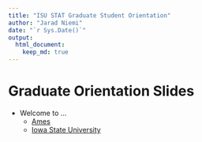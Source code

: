 ```yaml
---
title: "ISU STAT Graduate Student Orientation"
author: "Jarad Niemi"
date: "`r Sys.Date()`"
output: 
  html_document:
    keep_md: true
---
```


# Graduate Orientation Slides

- Welcome to ...
  - [Ames](ames.html)
  - [Iowa State University](isu.html)
